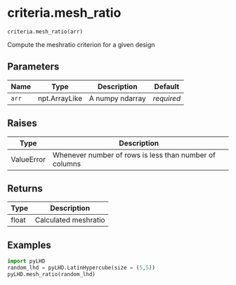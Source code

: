 # criteria.mesh_ratio { #pyLHD.criteria.mesh_ratio }

`criteria.mesh_ratio(arr)`

Compute the meshratio criterion for a given design

## Parameters

| Name   | Type          | Description     | Default    |
|--------|---------------|-----------------|------------|
| `arr`  | npt.ArrayLike | A numpy ndarray | _required_ |

## Raises

| Type       | Description                                            |
|------------|--------------------------------------------------------|
| ValueError | Whenever number of rows is less than number of columns |

## Returns

| Type   | Description          |
|--------|----------------------|
| float  | Calculated meshratio |

## Examples



```python
import pyLHD
random_lhd = pyLHD.LatinHypercube(size = (5,5))
pyLHD.mesh_ratio(random_lhd)
```